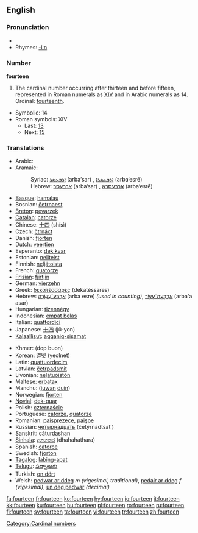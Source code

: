 {{wikipedia}}
==English==

===Pronunciation===
* {{audio|en-us-fourteen.ogg|Audio (US)}}
*Rhymes: [[Rhymes:English:-iːn|-iːn]]

===Number===
'''fourteen'''

# The cardinal number occurring after thirteen and before fifteen, represented in Roman numerals as [[XIV]] and in Arabic numerals as 14.  Ordinal: [[fourteenth]].
*Symbolic: 14
*Roman symbols: XIV
**Last: [[thirteen|13]]
**Next: [[fifteen|15]]

===Translations===
{{rfc-level|Translations at L3+ (AutoFormat would have corrected level of Translations)}}
{{top}}
*Arabic: {{ARchar|[[اربعة عشر]]}} {{unicode|(’arbáʕaʈ ʕášar)}}
*Aramaic:
*:Syriac: [[ܐܪܒܥܣܪ]] (arba‘sar) {{m}}, [[ܐܪܒܥܣܪܐ]] (arba‘esrē) {{f}}
*:Hebrew: [[ארבעסר]] (arba‘sar) {{m}}, [[ארבעסרא]] (arba‘esrē) {{f}}
*[[Basque]]: [[hamalau]]
*Bosnian: [[četrnaest]]
*[[Breton]]: [[pevarzek]]
*[[Catalan]]: [[catorze]]
*Chinese: [[十四]] (shísì)
*Czech: [[čtrnáct]]
*Danish: [[fjorten]]
*Dutch: [[veertien]] {{f}}
*Esperanto: [[dek kvar]]
*Estonian: [[neliteist]]
*Finnish: [[neljätoista]]
*French: [[quatorze]] {{m}}
*[[Frisian]]: [[fjirtjin]]
*German: [[vierzehn]] {{f}}
*Greek: [[δεκατέσσαρες]] (dekatéssares)
*Hebrew: [[ארבע עשרה|אַרְבַּע־עֶשְׂרֵה]] (arba esre) {{f}} ''(used in counting)'', [[ארבעה עשר|אַרְבָּעָה־עָשָׂר]] (arba'a asar) {{m}}
*Hungarian: [[tizennégy]]
*Indonesian: [[empat belas]]
*Italian: [[quattordici]]
*Japanese: [[十四]] (jū-yon)
*[[Kalaallisut]]: [[aqqaniq-sisamat]]
{{mid}}
*Khmer: {{KMchar|[[ដប់បួន]]}} (dop buon)
*Korean: [[열넷]] (yeolnet)
*Latin: [[quattuordecim]]
*Latvian: [[četrpadsmit]]
*Livonian: [[nēļatuoistõn]]
*Maltese: [[erbatax]]
*Manchu: ([[juwan]] [[duin]])
*Norwegian: [[fjorten]]
*[[Novial]]: [[dek-quar]]
*Polish: [[czternaście]]
*Portuguese: [[catorze]], [[quatorze]]
*Romanian: [[paisprezece]], [[paişpe]] {{italbrac|informal}}
*Russian: [[четырнадцать]] (četýrnadtsat’)
*Sanskrit: cáturdashan
*[[Sinhala]]: [[දහහතර]] (dhahahathara)
*Spanish: [[catorce]]
*Swedish: [[fjorton]]
*[[Tagalog]]: [[labing-apat]]
*[[Telugu]]: [[పద్నాలుగు]]
*Turkish: [[on dört]]
*Welsh: [[pedwar ar ddeg]] ''m (vigesimal, traditional)'', [[pedair ar ddeg]] ''f (vigesimal)'', [[un deg pedwar]] ''(decimal)''
{{bottom}}

[[Category:Cardinal numbers]]

[[fa:fourteen]]
[[fr:fourteen]]
[[ko:fourteen]]
[[hy:fourteen]]
[[io:fourteen]]
[[it:fourteen]]
[[kk:fourteen]]
[[ku:fourteen]]
[[hu:fourteen]]
[[pl:fourteen]]
[[ro:fourteen]]
[[ru:fourteen]]
[[fi:fourteen]]
[[sv:fourteen]]
[[ta:fourteen]]
[[vi:fourteen]]
[[tr:fourteen]]
[[zh:fourteen]]